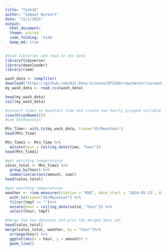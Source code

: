 ```yaml
---
title: "Task16"
author: "Samuel Burkart"
date: "11/1/2021"
output: 
  html_document:
  theme: united
  code_folding: 'hide'
  keep_md: true
---
```


```r
#load libraries and read in the data
library(tidyverse)
library(downloader)
library(riem)

wash_data <- tempfile()
download("https://github.com/WJC-Data-Science/DTS350/raw/master/carwash.csv", wash_data, mode = "wb")
my_wash_data <- read_csv(wash_data)

head(my_wash_data)
tail(my_wash_data)

```

```r
#convert times to mountain time and create new hourly grouped variable
view(OlsonNames())
#use US/Mountain

Mtn_Time<- with_tz(my_wash_data, tzone="US/Mountain")
head(Mtn_Time)

Mtn_Time1 <- Mtn_Time %>%
  mutate(hour = ceiling_date(time, "hour"))
head(Mtn_Time1)

```
```r
#get matching temperatures
sales_total <- Mtn_Time1 %>%
  group_by(hour) %>%
  summarise(across(amount, sum))
head(sales_total)
```
```r
#get matching temperatures
weather <- riem_measures(station = "RXE", date_start = '2016-05-13', date_end = '2016-07-18') %>%
  with_tz(tzone="US/Mountain") %>%
  filter(tmpf != "")%>%
  mutate(hour = ceiling_date(valid, "hour")) %>%
  select(hour, tmpf)
```

```r
#merge the two datasets and plot the merged data set
head(sales_total)
merge(sales_total, weather, by = "hour")%>%
  arrange(hour) %>%
  ggplot(aes(x = hour, y = amount)) +
  geom_line() 

```

